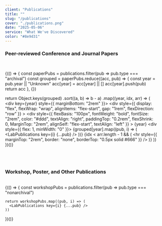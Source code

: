 ```yaml
---
client: "Publications"
title: ""
slug: "/publications"
cover: "./publications.png"
date: "2025-05-06"
service: "What We've Discovered"
color: "#8e9d31"
---
```


### Peer-reviewed Conference and Journal Papers
<br/>


{(() => {
  const paperPubs = publications.filter(pub => pub.type === "archival")
  const grouped = paperPubs.reduce((acc, pub) => {
    const year = pub.year || "Unknown"
    acc[year] = acc[year] || []
    acc[year].push(pub)
    return acc
  }, {})

  return Object.keys(grouped)
    .sort((a, b) => b - a)
    .map((year, idx, arr) => (
      <div key={year} style={{ marginBottom: "2rem" }}>
        <div
          style={{
            display: "flex",
            flexWrap: "wrap",
            alignItems: "flex-start",
            gap: "1rem",
            flexDirection: "row"
          }}
        >
          <div
            style={{
              flexBasis: "100px",
              fontWeight: "bold",
              fontSize: "2rem",
              color: "#ddd",
              textAlign: "right",
              paddingTop: "0.2rem",
              flexShrink: 0,
              MarginTop: "2rem",
              alignSelf: "flex-start",
              textAlign: "left"
            }}
          >
            {year}
          </div>
          <div style={{ flex: 1, minWidth: "0" }}>
            {grouped[year].map((pub, i) => (
              <LabPublications key={i} {...pub} />
            ))}
          </div>
        </div>
        {idx < arr.length - 1 && (
          <hr style={{ marginTop: "2rem", border: "none", borderTop: "0.5px solid #666" }} />
        )}
      </div>
    ))
})()}

<br/><br/>
### Workshop, Poster, and Other Publications
<br/>

<div>
  {(() => {
    const workshopPubs = publications.filter(pub => pub.type === "nonarchival")

    return workshopPubs.map((pub, i) => (
      <LabPublications key={i} {...pub} />
    ))
  })()}
</div>
<br/>
